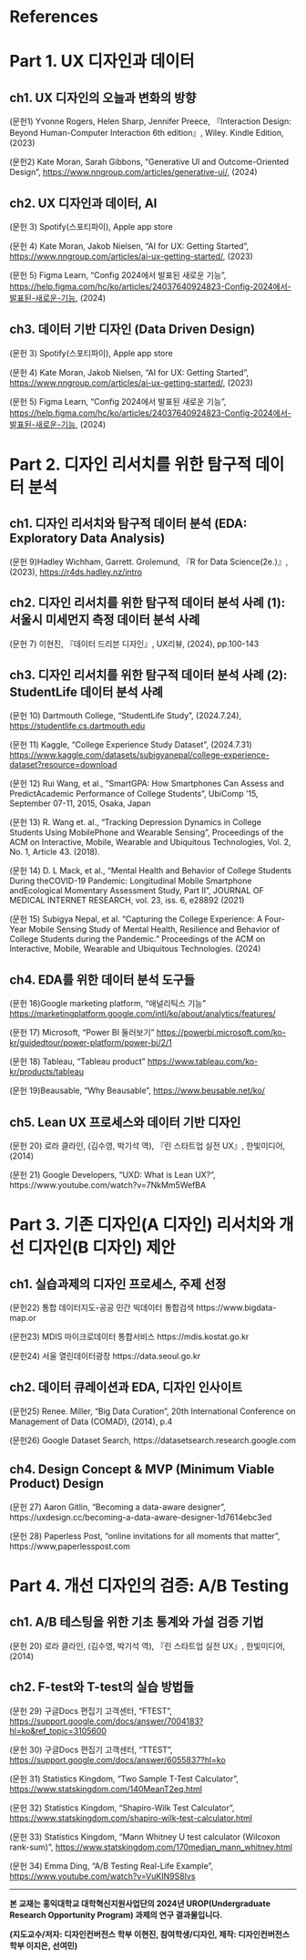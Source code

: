 # References {.unnumbered}

::: {#refs}
:::

# Part 1. UX 디자인과 데이터

## ch1. UX 디자인의 오늘과 변화의 방향

(문헌1) Yvonne Rogers, Helen Sharp, Jennifer Preece, 『Interaction Design: Beyond Human-Computer Interaction 6th edition』, Wiley. Kindle Edition, (2023)

(문헌2) Kate Moran, Sarah Gibbons, “Generative UI and Outcome-Oriented Design”, [https://www.nngroup.com/articles/generative-ui/](https://www.nngroup.com/articles/generative-ui/), (2024)

## ch2. UX 디자인과 데이터, AI

(문헌 3) Spotify(스포티파이), Apple app store

(문헌 4) Kate Moran, Jakob Nielsen, “AI for UX: Getting Started”, <https://www.nngroup.com/articles/ai-ux-getting-started/>, (2023)

(문헌 5) Figma Learn, “Config 2024에서 발표된 새로운 기능”, <https://help.figma.com/hc/ko/articles/24037640924823-Config-2024에서-발표된-새로운-기능>, (2024)

## ch3. 데이터 기반 디자인 (Data Driven Design)

(문헌 3) Spotify(스포티파이), Apple app store

(문헌 4) Kate Moran, Jakob Nielsen, “AI for UX: Getting Started”, <https://www.nngroup.com/articles/ai-ux-getting-started/>, (2023)

(문헌 5) Figma Learn, “Config 2024에서 발표된 새로운 기능”, <https://help.figma.com/hc/ko/articles/24037640924823-Config-2024에서-발표된-새로운-기능>, (2024)

# Part 2. 디자인 리서치를 위한 탐구적 데이터 분석

## ch1. 디자인 리서치와 탐구적 데이터 분석 (EDA: Exploratory Data Analysis)

(문헌 9)Hadley Wichham, Garrett. Grolemund, 『R for Data Science(2e.)』, (2023), <https://r4ds.hadley.nz/intro>

## ch2. 디자인 리서치를 위한 탐구적 데이터 분석 사례 (1): 서울시 미세먼지 측정 데이터 분석 사례

(문헌 7) 이현진, 『데이터 드리븐 디자인』, UX리뷰, (2024), pp.100-143

## ch3. 디자인 리서치를 위한 탐구적 데이터 분석 사례 (2): StudentLife 데이터 분석 사례

(문헌 10) Dartmouth College, “StudentLife Study”, (2024.7.24), [https://studentlife.cs.dartmouth.edu](https://studentlife.cs.dartmouth.edu/)

(문헌 11) Kaggle, “College Experience Study Dataset”, (2024.7.31) <https://www.kaggle.com/datasets/subigyanepal/college-experience-dataset?resource=download>

(문헌 12) Rui Wang, et al., ”SmartGPA: How Smartphones Can Assess and PredictAcademic Performance of College Students”, UbiComp ’15, September 07-11, 2015, Osaka, Japan

(문헌 13) R. Wang et. al., “Tracking Depression Dynamics in College Students Using MobilePhone and Wearable Sensing”, Proceedings of the ACM on Interactive, Mobile, Wearable and Ubiquitous Technologies, Vol. 2, No. 1, Article 43. (2018).

(문헌 14) D. L Mack, et al., “Mental Health and Behavior of College Students During theCOVID-19 Pandemic: Longitudinal Mobile Smartphone andEcological Momentary Assessment Study, Part II”, JOURNAL OF MEDICAL INTERNET RESEARCH, vol. 23, iss. 6, e28892 (2021)

(문헌 15) Subigya Nepal, et al. “Capturing the College Experience: A Four-Year Mobile Sensing Study of Mental Health, Resilience and Behavior of College Students during the Pandemic.” Proceedings of the ACM on Interactive, Mobile, Wearable and Ubiquitous Technologies. (2024)


## ch4. EDA를 위한 데이터 분석 도구들

(문헌 16)Google marketing platform, “애널리틱스 기능” <https://marketingplatform.google.com/intl/ko/about/analytics/features/>

(문헌 17) Microsoft, “Power BI 둘러보기” <https://powerbi.microsoft.com/ko-kr/guidedtour/power-platform/power-bi/2/1>

(문헌 18) Tableau, “Tableau product” <https://www.tableau.com/ko-kr/products/tableau>

(문헌 19)Beausable, “Why Beausable”, <https://www.beusable.net/ko/>

## ch5. Lean UX 프로세스와 데이터 기반 디자인

(문헌 20) 로라 클라인, (김수영, 박기석 역), 『린 스타트업 실전 UX』, 한빛미디어,(2014)

(문헌 21) Google Developers, “UXD: What is Lean UX?”, https://www.youtube.com/watch?v=7NkMm5WefBA

# Part 3. 기존 디자인(A 디자인) 리서치와 개선 디자인(B 디자인) 제안

## ch1. 실습과제의 디자인 프로세스, 주제 선정

(문헌22) 통합 데이터지도-공공 민간 빅데이터 통합검색 https://www.bigdata-map.or

(문헌23) MDIS 마이크로데이터 통합서비스 https://mdis.kostat.go.kr

(문헌24) 서울 열린데이터광장 https://data.seoul.go.kr

## ch2. 데이터 큐레이션과 EDA, 디자인 인사이트

(문헌25) Renee. Miller, “Big Data Curation”, 20th International Conference on Management of Data (COMAD), (2014), p.4

(문헌26) Google Dataset Search, https://datasetsearch.research.google.com

## ch4. Design Concept & MVP (Minimum Viable Product) Design

(문헌 27) Aaron Gitlin, “Becoming a data-aware designer”, https://uxdesign.cc/becoming-a-data-aware-designer-1d7614ebc3ed

(문헌 28) Paperless Post, “online invitations for all moments that matter”, https://www,paperlesspost.com

# Part 4. 개선 디자인의 검증: A/B Testing

## ch1. A/B 테스팅을 위한 기초 통계와 가설 검증 기법

(문헌 20) 로라 클라인, (김수영, 박기석 역), 『린 스타트업 실전 UX』, 한빛미디어,(2014)

## ch2. F-test와 T-test의 실습 방법들

(문헌 29) 구글Docs 편집기 고객센터, “FTEST”, <https://support.google.com/docs/answer/7004183?hl=ko&ref_topic=3105600>

(문헌 30) 구글Docs 편집기 고객센터, “TTEST”, <https://support.google.com/docs/answer/6055837?hl=ko>

(문헌 31) Statistics Kingdom, “Two Sample T-Test Calculator”, <https://www.statskingdom.com/140MeanT2eq.html>

(문헌 32) Statistics Kingdom, “Shapiro-Wilk Test Calculator”, <https://www.statskingdom.com/shapiro-wilk-test-calculator.html>

(문헌 33) Statistics Kingdom, “Mann Whitney U test calculator (Wilcoxon rank-sum)”, <https://www.statskingdom.com/170median_mann_whitney.html>

(문헌 34) Emma Ding, “A/B Testing Real-Life Example”, <https://www.youtube.com/watch?v=VuKIN9S8Ivs>


---

**본 교재는 홍익대학교 대학혁신지원사업단의 2024년 UROP(Undergraduate Research Opportunity Program) 과제의 연구 결과물입니다.**

**(지도교수/저자: 디자인컨버전스 학부 이현진, 참여학생/디자인, 제작: 디자인컨버전스 학부 이지은, 선여민)**
